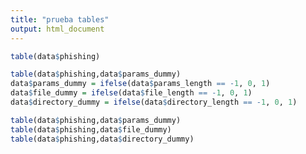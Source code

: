 ```yaml
---
title: "prueba tables"
output: html_document
---
```


```r
table(data$phishing)
```
```r
table(data$phishing,data$params_dummy)
data$params_dummy = ifelse(data$params_length == -1, 0, 1)
data$file_dummy = ifelse(data$file_length == -1, 0, 1)
data$directory_dummy = ifelse(data$directory_length == -1, 0, 1)
```

```r
table(data$phishing,data$params_dummy)
table(data$phishing,data$file_dummy)
table(data$phishing,data$directory_dummy)
```